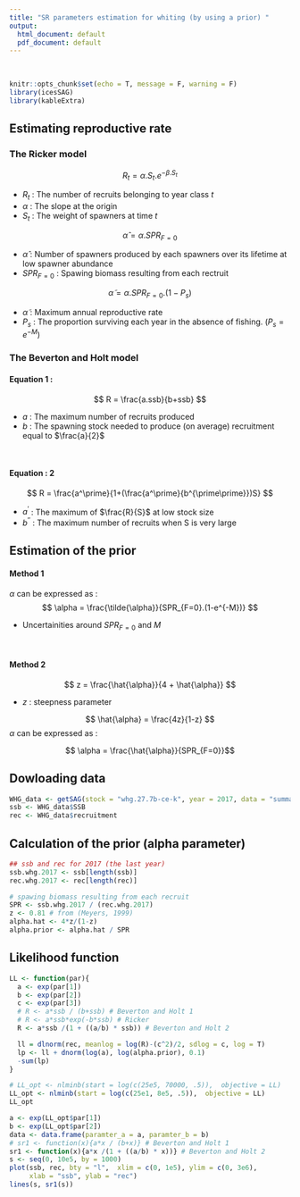 ```yaml
---
title: "SR parameters estimation for whiting (by using a prior) "
output:
  html_document: default
  pdf_document: default
---
```


<br>

```r
knitr::opts_chunk$set(echo = T, message = F, warning = F)
library(icesSAG) 
library(kableExtra)
```

## Estimating reproductive rate

### The Ricker model
$$ R_t = \alpha.S_t.e^{-\beta.S_t}  $$ 

* $R_t$ : The number of recruits belonging to year class $t$
* $\alpha$ : The slope at the origin
* $S_t$ : The weight of spawners at time $t$ 

$$ \hat{\alpha} = \alpha.SPR_{F=0} $$

* $\hat{\alpha}$ : Number of spawners produced by each spawners over its lifetime at low spawner abundance 
* $SPR_{F=0}$ : Spawing biomass resulting from each rectruit

$$ \tilde{\alpha} = \alpha.SPR_{F=0}.(1-P_s) $$

* $\tilde{\alpha}$ : Maximum annual reproductive rate 
* $P_s$ : The proportion surviving each year in the absence of fishing. $(P_s = e^{-M})$

### The Beverton and Holt model
#### Equation 1 : 

$$ R = \frac{a.ssb}{b+ssb} $$  

* $a$ : The maximum number of recruits produced
* $b$ : The spawning stock needed to produce (on average) recruitment equal to $\frac{a}{2}$  
  
<br>

#### Equation : 2

$$ R = \frac{a^\prime}{1+(\frac{a^\prime}{b^{\prime\prime}})S} $$


*  $a^\prime$ : The maximum of $\frac{R}{S}$ at low stock size 
*  $b^{\prime\prime}$ : The maximum number of recruits when S is very large 

## Estimation of the prior
#### Method 1

$\alpha$ can be expressed as :  
$$ \alpha = \frac{\tilde{\alpha}}{SPR_{F=0}.(1-e^{-M})} $$

* Uncertainities around $SPR_{F=0}$ and $M$
  
<br>

#### Method 2

$$ z = \frac{\hat{\alpha}}{4 + \hat{\alpha}} $$

* $z$ : steepness parameter  

$$ \hat{\alpha} = \frac{4z}{1-z}  $$
$\alpha$ can be expressed as :  

$$ \alpha = \frac{\hat{\alpha}}{SPR_{F=0}}$$

## Dowloading data
```r
WHG_data <- getSAG(stock = "whg.27.7b-ce-k", year = 2017, data = "summary")
ssb <- WHG_data$SSB
rec <- WHG_data$recruitment
```

## Calculation of the prior (alpha parameter)
```r
## ssb and rec for 2017 (the last year)
ssb.whg.2017 <- ssb[length(ssb)]
rec.whg.2017 <- rec[length(rec)]

# spawing biomass resulting from each recruit
SPR <- ssb.whg.2017 / (rec.whg.2017) 
z <- 0.81 # from (Meyers, 1999)
alpha.hat <- 4*z/(1-z)
alpha.prior <- alpha.hat / SPR
```

## Likelihood function
```r
LL <- function(par){
  a <- exp(par[1])
  b <- exp(par[2])
  c <- exp(par[3])
  # R <- a*ssb / (b+ssb) # Beverton and Holt 1
  # R <- a*ssb*exp(-b*ssb) # Ricker
  R <- a*ssb /(1 + ((a/b) * ssb)) # Beverton and Holt 2

  ll = dlnorm(rec, meanlog = log(R)-(c^2)/2, sdlog = c, log = T)
  lp <- ll + dnorm(log(a), log(alpha.prior), 0.1) 
  -sum(lp)
}

# LL_opt <- nlminb(start = log(c(25e5, 70000, .5)),  objective = LL)
LL_opt <- nlminb(start = log(c(25e1, 8e5, .5)),  objective = LL)
LL_opt

```

```r
a <- exp(LL_opt$par[1])
b <- exp(LL_opt$par[2])
data <- data.frame(paramter_a = a, paramter_b = b)
# sr1 <- function(x){a*x / (b+x)} # Beverton and Holt 1
sr1 <- function(x){a*x /(1 + ((a/b) * x))} # Beverton and Holt 2
s <- seq(0, 10e5, by = 1000)
plot(ssb, rec, bty = "l",  xlim = c(0, 1e5), ylim = c(0, 3e6),
     xlab = "ssb", ylab = "rec")
lines(s, sr1(s))
```
